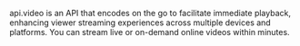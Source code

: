 api.video is an API that encodes on the go to facilitate immediate playback, enhancing viewer streaming experiences across multiple devices and platforms. You can stream live or on-demand online videos within minutes.